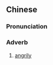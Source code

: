 {{also|气愤愤}}
==Chinese==
{{zh-forms|s=气愤愤|type=21}}

===Pronunciation===
{{zh-pron
|m=qìfènfèn
|cat=adv
}}

===Adverb===
{{zh-adv}}

# [[angrily]]